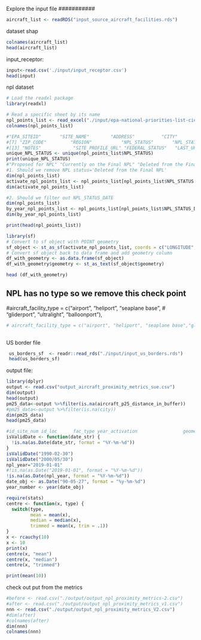 ########### 

Explore the input file \###########

```R

aircraft_list <- readRDS("input_source_aircraft_facilities.rds")

```

dataset shap

```r
colnames(aircraft_list)
head(aircraft_list)

```

input_receptor:

```R
input<-read.csv('./input/input_receptor.csv')
head(input)
```

npl dataset

```r
# Load the readxl package
library(readxl)

# Read a specific sheet by its name
npl_points_list <- read_excel("./input/epa-national-priorities-list-ciesin-mod-v2-2014.xls", sheet = "EPA_NPL_Sites_asof_27Feb2014")
colnames(npl_points_list)

#"EPA_SITEID"       "SITE_NAME"        "ADDRESS"          "CITY"             "COUNTY"           "STATE"           
#[7] "ZIP_CODE"         "REGION"           "NPL_STATUS"       "NPL_STATUS_DATE"  "LATITUDE"         "LONGITUDE"       
#[13] "NOTES"            "SITE_PROFILE_URL" "FEDERAL_STATUS"   "LAST_UPDATED"  
unique_NPL_STATUS <- unique(npl_points_list$NPL_STATUS)
print(unique_NPL_STATUS)
#"Proposed for NPL" "Currently on the Final NPL" "Deleted from the Final NPL"
#1. Should we remove NPL status='Deleted from the Final NPL'
dim(npl_points_list)
activate_npl_points_list <- npl_points_list[npl_points_list$NPL_STATUS != "Deleted from the Final NPL", ]
dim(activate_npl_points_list)

#2. Should we filter out NPL_STATUS_DATE
dim(npl_points_list)
by_year_npl_points_list <- npl_points_list[npl_points_list$NPL_STATUS_DATE > as.POSIXct("1990-05-27"), ]
dim(by_year_npl_points_list)

```

```r
print(head(npl_points_list))

```

```r
library(sf)
# Convert to sf object with POINT geometry
sf_object <- st_as_sf(activate_npl_points_list, coords = c("LONGITUDE","LATITUDE"), crs = 4326)
# Convert sf object back to data frame and add geometry column
df_with_geometry <- as.data.frame(sf_object)
df_with_geometry$geometry <- st_as_text(sf_object$geometry)


```

```r

head (df_with_geometry)
```

## NPL has no type so we remove this check point

#aircraft_facility_type = c("airport", "heliport", "seaplane base", \# "gliderport", "ultralight", "balloonport"),

```R
# aircraft_facility_type = c("airport", "heliport", "seaplane base","gliderport", "ultralight", "balloonport"),
                                      
```

US border file

```r
 us_borders_sf  <- readr::read_rds("./input/input_us_borders.rds")
 head(us_borders_sf)

```

output file:

```R
library(dplyr)
output <- read.csv("output_aircraft_proximity_metrics_sue.csv")
dim(output)
head(output)
pm25_data<-output %>%filter(is.na(aircraft_p25_distance_in_buffer))
#pm25_data<-output %>%filter(is.na(city))
dim(pm25_data)
head(pm25_data)
```

```r
#id_site_num id_loc      fac_type year_activation                 geometry
isValidDate <- function(date_str) {
  !is.na(as.Date(date_str, format = "%Y-%m-%d"))
}
isValidDate("1990-02-30")
isValidDate("2000/05/30")
npl_year="2019-01-01"
#!is.na(as.Date("2019-01-01", format = "%Y-%m-%d"))
!is.na(as.Date(npl_year, format = "%Y-%m-%d"))
date_obj <- as.Date("90-05-27", format = "%y-%m-%d")
year_number <- year(date_obj)

```

```r
require(stats)
centre <- function(x, type) {
  switch(type,
         mean = mean(x),
         median = median(x),
         trimmed = mean(x, trim = .1))
}
x <- rcauchy(10)
x <- 10
print(x)
centre(x, "mean")
centre(x, "median")
centre(x, "trimmed")

print(mean(10))

```

check out put from the metrics

```r
#before <- read.csv("./output/output_npl_proximity_metrics-2.csv")
#after <- read.csv("./output/output_npl_proximity_metrics_v1.csv")
nnn <- read.csv("./output/output_npl_proximity_metrics_V2.csv")
#dim(after)
#colnames(after)
dim(nnn)
colnames(nnn)
```
